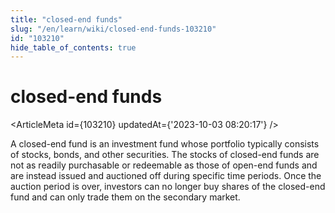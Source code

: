 ```yaml
---
title: "closed-end funds"
slug: "/en/learn/wiki/closed-end-funds-103210"
id: "103210"
hide_table_of_contents: true
---
```



# closed-end funds

<ArticleMeta id={103210} updatedAt={'2023-10-03 08:20:17'} />
<div className='border-solid border-b border-t-0 my-4 border-[var(--ifm-color-gray-300)]' />

A closed-end fund is an investment fund whose portfolio typically consists of stocks, bonds, and other securities. The stocks of closed-end funds are not as readily purchasable or redeemable as those of open-end funds and are instead issued and auctioned off during specific time periods. Once the auction period is over, investors can no longer buy shares of the closed-end fund and can only trade them on the secondary market.
